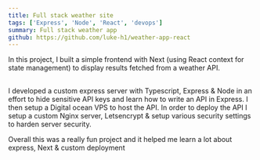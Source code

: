 ```yaml
---
title: Full stack weather site 
tags: ['Express', 'Node', 'React', 'devops']
summary: Full stack weather app 
github: https://github.com/luke-h1/weather-app-react
---
```


In this project, I built a simple frontend with Next (using React context for state management) to display results fetched from a weather API. 

##

I developed a custom express server with Typescript, Express & Node in an effort to hide sensitive API keys and learn how to write an API in Express. I then setup a Digital ocean VPS to host the API. In order to deploy the API I setup a custom Nginx server, Letsencrypt & setup various security settings to harden server security.


Overall this was a really fun project and it helped me learn a lot about express, Next & custom deployment